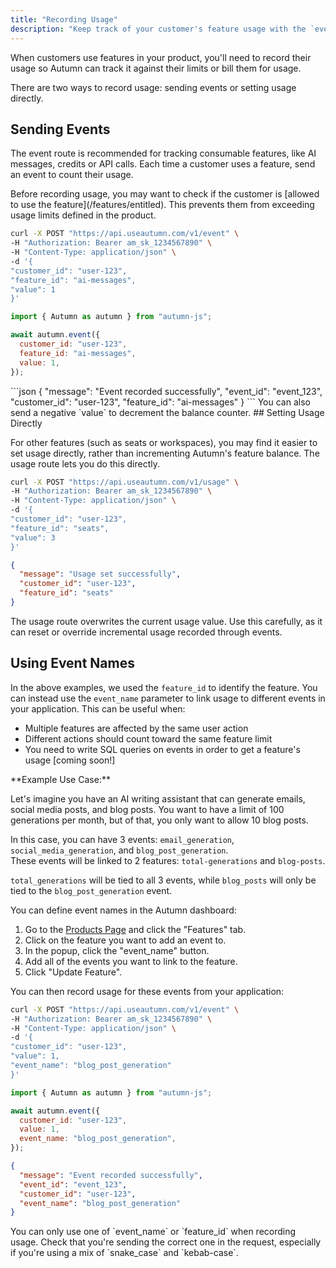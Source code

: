 ```yaml
---
title: "Recording Usage"
description: "Keep track of your customer's feature usage with the `event` route"
---
```


When customers use features in your product, you'll need to record their usage so Autumn can track it against their limits or bill them for usage.

There are two ways to record usage: sending events or setting usage directly.

## Sending Events

The event route is recommended for tracking consumable features, like AI messages, credits or API calls. Each time a customer uses a feature, send an event to count their usage.

<Tip>
  Before recording usage, you may want to check if the customer is [allowed to
  use the feature](/features/entitled). This prevents them from exceeding usage
  limits defined in the product.
</Tip>

<CodeGroup>

```bash cURL
curl -X POST "https://api.useautumn.com/v1/event" \
-H "Authorization: Bearer am_sk_1234567890" \
-H "Content-Type: application/json" \
-d '{
"customer_id": "user-123",
"feature_id": "ai-messages",
"value": 1
}'
```

```javascript Typescript
import { Autumn as autumn } from "autumn-js";

await autumn.event({
  customer_id: "user-123",
  feature_id: "ai-messages",
  value: 1,
});
```

</CodeGroup>
```json
{
"message": "Event recorded successfully",
"event_id": "event_123",
"customer_id": "user-123",
"feature_id": "ai-messages"
}
```
<Tip>
You can also send a negative `value` to decrement the balance counter.
</Tip>
## Setting Usage Directly

For other features (such as seats or workspaces), you may find it easier to set usage directly, rather than incrementing Autumn's feature balance. The usage route lets you do this directly.

<CodeGroup>

```bash cURL {1}
curl -X POST "https://api.useautumn.com/v1/usage" \
-H "Authorization: Bearer am_sk_1234567890" \
-H "Content-Type: application/json" \
-d '{
"customer_id": "user-123",
"feature_id": "seats",
"value": 3
}'
```

</CodeGroup>

```json
{
  "message": "Usage set successfully",
  "customer_id": "user-123",
  "feature_id": "seats"
}
```

<Warning>
  The usage route overwrites the current usage value. Use this carefully, as it
  can reset or override incremental usage recorded through events.
</Warning>

## Using Event Names

In the above examples, we used the `feature_id` to identify the feature. You can instead use the `event_name` parameter to link usage to different events in your application. This can be useful when:

- Multiple features are affected by the same user action
- Different actions should count toward the same feature limit
- You need to write SQL queries on events in order to get a feature's usage [coming soon!]

<Info>
**Example Use Case:**

Let's imagine you have an AI writing assistant that can generate emails, social media posts, and blog posts. You want to have a limit of 100 generations per month, but of that, you only want to allow 10 blog posts.

In this case, you can have 3 events: `email_generation`, `social_media_generation`, and `blog_post_generation`. <br />
These events will be linked to 2 features: `total-generations` and `blog-posts`.

`total_generations` will be tied to all 3 events, while `blog_posts` will only be tied to the `blog_post_generation` event.

</Info>

You can define event names in the Autumn dashboard:

1. Go to the [Products Page](https://app.useautumn.com/products) and click the "Features" tab.
2. Click on the feature you want to add an event to.
3. In the popup, click the "event_name" button.
4. Add all of the events you want to link to the feature.
5. Click "Update Feature".

You can then record usage for these events from your application:

<CodeGroup>

```bash cURL {8}
curl -X POST "https://api.useautumn.com/v1/event" \
-H "Authorization: Bearer am_sk_1234567890" \
-H "Content-Type: application/json" \
-d '{
"customer_id": "user-123",
"value": 1,
"event_name": "blog_post_generation"
}'
```

```javascript Typescript {10}
import { Autumn as autumn } from "autumn-js";

await autumn.event({
  customer_id: "user-123",
  value: 1,
  event_name: "blog_post_generation",
});
```

</CodeGroup>

```json
{
  "message": "Event recorded successfully",
  "event_id": "event_123",
  "customer_id": "user-123",
  "event_name": "blog_post_generation"
}
```

<Warning>
  You can only use one of `event_name` or `feature_id` when recording usage.
  Check that you're sending the correct one in the request, especially if you're
  using a mix of `snake_case` and `kebab-case`.
</Warning>
